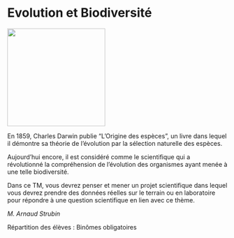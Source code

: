 # Evolution et Biodiversité

::: {.center data-latex=""}
![](images/evolution-et-biodiversite.jpeg){height=16em}
:::

En 1859, Charles Darwin publie "L'Origine des espèces", un livre dans
lequel il démontre sa théorie de l'évolution par la sélection naturelle
des espèces.

Aujourd'hui encore, il est considéré comme le scientifique qui a
révolutionné la compréhension de l'évolution des organismes ayant menée
à une telle biodiversité.

Dans ce TM, vous devrez penser et mener un projet scientifique dans
lequel vous devrez prendre des données réelles sur le terrain ou en
laboratoire pour répondre à une question scientifique en lien avec ce
thème. 

::: {.signature data-latex=""}
_M. Arnaud Strubin_  
:::
Répartition des élèves : Binômes obligatoires